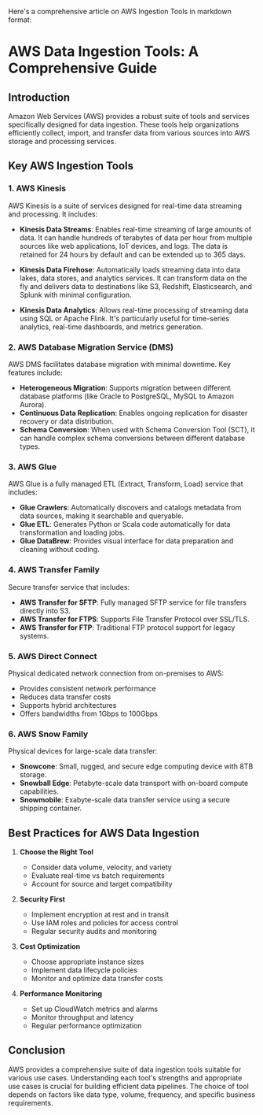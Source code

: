 Here's a comprehensive article on AWS Ingestion Tools in markdown format:

# AWS Data Ingestion Tools: A Comprehensive Guide

## Introduction
Amazon Web Services (AWS) provides a robust suite of tools and services specifically designed for data ingestion. These tools help organizations efficiently collect, import, and transfer data from various sources into AWS storage and processing services.

## Key AWS Ingestion Tools

### 1. AWS Kinesis
AWS Kinesis is a suite of services designed for real-time data streaming and processing. It includes:

* **Kinesis Data Streams**: Enables real-time streaming of large amounts of data. It can handle hundreds of terabytes of data per hour from multiple sources like web applications, IoT devices, and logs. The data is retained for 24 hours by default and can be extended up to 365 days.

* **Kinesis Data Firehose**: Automatically loads streaming data into data lakes, data stores, and analytics services. It can transform data on the fly and delivers data to destinations like S3, Redshift, Elasticsearch, and Splunk with minimal configuration.

* **Kinesis Data Analytics**: Allows real-time processing of streaming data using SQL or Apache Flink. It's particularly useful for time-series analytics, real-time dashboards, and metrics generation.

### 2. AWS Database Migration Service (DMS)
AWS DMS facilitates database migration with minimal downtime. Key features include:

* **Heterogeneous Migration**: Supports migration between different database platforms (like Oracle to PostgreSQL, MySQL to Amazon Aurora).
* **Continuous Data Replication**: Enables ongoing replication for disaster recovery or data distribution.
* **Schema Conversion**: When used with Schema Conversion Tool (SCT), it can handle complex schema conversions between different database types.

### 3. AWS Glue
AWS Glue is a fully managed ETL (Extract, Transform, Load) service that includes:

* **Glue Crawlers**: Automatically discovers and catalogs metadata from data sources, making it searchable and queryable.
* **Glue ETL**: Generates Python or Scala code automatically for data transformation and loading jobs.
* **Glue DataBrew**: Provides visual interface for data preparation and cleaning without coding.

### 4. AWS Transfer Family
Secure transfer service that includes:

* **AWS Transfer for SFTP**: Fully managed SFTP service for file transfers directly into S3.
* **AWS Transfer for FTPS**: Supports File Transfer Protocol over SSL/TLS.
* **AWS Transfer for FTP**: Traditional FTP protocol support for legacy systems.

### 5. AWS Direct Connect
Physical dedicated network connection from on-premises to AWS:

* Provides consistent network performance
* Reduces data transfer costs
* Supports hybrid architectures
* Offers bandwidths from 1Gbps to 100Gbps

### 6. AWS Snow Family
Physical devices for large-scale data transfer:

* **Snowcone**: Small, rugged, and secure edge computing device with 8TB storage.
* **Snowball Edge**: Petabyte-scale data transport with on-board compute capabilities.
* **Snowmobile**: Exabyte-scale data transfer service using a secure shipping container.

## Best Practices for AWS Data Ingestion

1. **Choose the Right Tool**
   * Consider data volume, velocity, and variety
   * Evaluate real-time vs batch requirements
   * Account for source and target compatibility

2. **Security First**
   * Implement encryption at rest and in transit
   * Use IAM roles and policies for access control
   * Regular security audits and monitoring

3. **Cost Optimization**
   * Choose appropriate instance sizes
   * Implement data lifecycle policies
   * Monitor and optimize data transfer costs

4. **Performance Monitoring**
   * Set up CloudWatch metrics and alarms
   * Monitor throughput and latency
   * Regular performance optimization

## Conclusion
AWS provides a comprehensive suite of data ingestion tools suitable for various use cases. Understanding each tool's strengths and appropriate use cases is crucial for building efficient data pipelines. The choice of tool depends on factors like data type, volume, frequency, and specific business requirements.